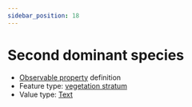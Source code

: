 ```yaml
---
sidebar_position: 18
---
```



# Second dominant species

- [Observable property](/viewers/dawe-vocabs?uri=https://linked.data.gov.au/def/nrm/909557e9-782f-45ea-8e89-8cf17a2c6ca6) definition
- Feature type: [vegetation stratum](http://linked.data.gov.au/def/tern-cv/32834f36-a478-45be-97f4-ff2ff51e9f5c)
- Value type: [Text](https://w3id.org/tern/ontologies/tern/Text)


<Example protocolModule="plot-description" observableProperty="https://linked.data.gov.au/def/nrm/909557e9-782f-45ea-8e89-8cf17a2c6ca6" />
